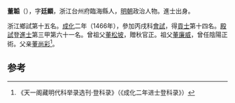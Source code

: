{{Otheruses|other=名为董廷显的其他人物|董廷显}}

'''董韜'''（{{bd|1425年||？}}），字'''廷顯'''，浙江台州府臨海縣人，[[明朝|明朝]]政治人物。進士出身。

浙江鄉試第十五名。[[成化|成化]]二年（1466年），參加丙戌科[[會試|會試]]，得[[貢士|貢士]]第十四名。[[殿試|殿試]]登[[進士|進士]]第三甲第六十一名。曾祖父[[董松坡|董松坡]]，贈秋官正。祖父[[董廉威|董廉威]]，曾任陰陽正術。父亲[[董尚彩|董尚彩]]<ref>《天一阁藏明代科举录选刊·登科录》（《成化二年进士登科录》）</ref>。

==参考==
{{reflist}}
{{明朝人物小作品}}
{{成化二年丙戌科殿試金榜}}